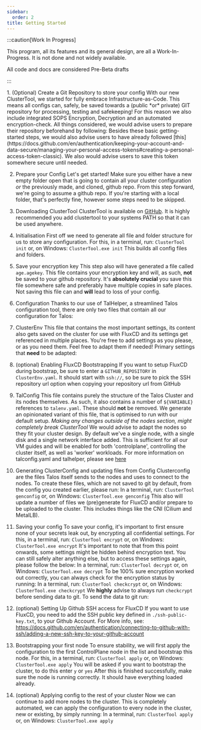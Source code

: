 ```yaml
---
sidebar:
  order: 2
title: Getting Started
---
```


:::caution[Work In Progress]

This program, all its features and its general design, are all a Work-In-Progress. It is not done and not widely available.

All code and docs are considered Pre-Beta drafts

:::


<Steps>
1. (Optional) Create a Git Repository to store your config
With our new ClusterTool, we started for fully embrace Infrastructure-as-Code.
This means all configs can, safely, be saved towards a (public *or* private) GIT repository for processing, testing and safekeeping!
For this reason we also include integrated SOPS Encryption, Decryption and an automated encryption-check.
All things considered, we would advise users to prepare their repository beforehand by following:
Besides these basic getting-started steps, we would also advise users to have already followed [this](https://docs.github.com/en/authentication/keeping-your-account-and-data-secure/managing-your-personal-access-tokens#creating-a-personal-access-token-classic). We also would advise users to save this token somewhere secure until needed.

2. Prepare your Config
Let's get started!
Make sure you either have a new empty folder open that is going to contain all your cluster configuration *or* the previously made, and cloned, github repo.
From this step forward, we're going to assume a github repo. If you're starting with a local folder, that's perfectly fine, however some steps need to be skipped.

3. Downloading ClusterTool
ClusterTool is available on [GitHub](https://github.com/truecharts/clustertool-public/tags). It is highly recommended you add clustertool to your systems PATH so that it can be used anywhere.

4. Initialisation
First off we need to generate all file and folder structure for us to store any configuration.
For this, in a terminal, run:
`ClusterTool init`
or, on Windows:
`ClusterTool.exe init`
This builds all config files and folders.

5. Save your encryption key
This step also will have generated a file called `age.agekey`. This file contains your encryption key and will, as such, **not** be saved to your github repository.
It's **absolutely crucial** you save this file somewhere safe and preferably have multiple copies in safe places. Not saving this file can and **will** lead to loss of your config.
6. Configuration
Thanks to our use of TalHelper, a streamlined Talos configuration tool, there are only two files that contain all our configuration for Talos:

7. ClusterEnv
This file that contains the most important settings, its content also gets saved on the cluster for use with FluxCD and its settings get referenced in multiple places.
You're free to add settings as you please, or as you need them. Feel free to adapt them if needed!
Primary settings that **need** to be adapted:

8. (optional) Enabling FluxCD Bootstrapping
If you want to setup FluxCD during bootstrap, be sure to enter a `GITHUB_REPOSITORY` in `ClusterEnv.yaml`.
It should start with `ssh://`, so be sure to pick the SSH repository url option when copying your repository url from GitHub

9. TalConfig
This file contains purely the structure of the Talos Cluster and its nodes themselves. As such, it also contains a number of `${VARIABLE}` references to `talenv.yaml`. These should **not** be removed.
We generate an opinionated variant of this file, that is optimised to run with our default setup. *Making any changes outside of the nodes section, might completely break ClusterTool*
We would advise to adapt the nodes so they fit your cluster design. By default we've a single node, with a single disk and a single network interface added. This is sufficient for all our VM guides and will be enabled for both 'controlplane', controlling the cluster itself, as well as 'worker' workloads.
For more information on talconfig.yaml and talhelper, please see [here](https://budimanjojo.github.io/talhelper/latest/)

10. Generating ClusterConfig and updating files from Config
Clusterconfig are the files Talos itself sends to the nodes and uses to connect to the nodes. To create these files, which are not saved to git by default, from the config you created earlier, please run:
In a terminal, run:
`ClusterTool genconfig`
or, on Windows:
`ClusterTool.exe genconfig`
This also will update a number of files we (pre)generate for FluxCD and/or prepare to be uploaded to the cluster. This includes things like the CNI (Cilium and MetalLB).

11. Saving your config
To save your config, it's important to first ensure none of your secrets leak out, by encrypting all confidential settings.
For this, in a terminal, run:
`ClusterTool encrypt`
or, on Windows:
`ClusterTool.exe encrypt`
It's important to note that from this point onwards, some settings might be hidden behind encryption text. You can still safely alter anything else, but to access these settings again, please follow the below:
In a terminal, run:
`ClusterTool decrypt`
or, on Windows:
`ClusterTool.exe decrypt`
To be 100% sure encryption worked out correctly, you can always check for the encryption status by running:
In a terminal, run:
`ClusterTool checkcrypt`
or, on Windows:
`ClusterTool.exe checkcrypt`
We **highly** advise to always run `checkcrypt` before sending data to git.
To send the data to git run:

12. (optional) Setting Up Github SSH access for FluxCD
If you want to use FluxCD, you need to add the SSH public key defined in `./ssh-public-key.txt`, to your Github Account.
For More info, see:
https://docs.github.com/en/authentication/connecting-to-github-with-ssh/adding-a-new-ssh-key-to-your-github-account

13. Bootstrapping your first node
To ensure stability, we will first apply the configuration to the first ControlPlane node in the list and bootstrap this node.
For this, in a terminal, run:
`ClusterTool apply`
or, on Windows:
`ClusterTool.exe apply`
You will be asked if you want to bootstrap the cluster, to do this enter `y` or `yes`
After this is finished successfully, make sure the node is running correctly. It should have everything loaded already.

14. (optional) Applying config to the rest of your cluster
Now we can continue to add more nodes to the cluster. This is completely automated, we can apply the configuration to every node in the cluster, new or existing, by simply running:
In a terminal, run:
`ClusterTool apply`
or, on Windows:
`ClusterTool.exe apply`
</Steps>
